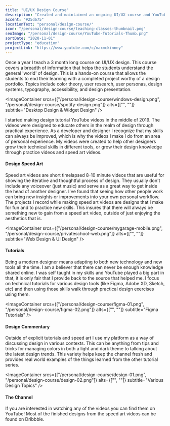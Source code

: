 ```yaml
---
title: "UI/UX Design Course"
description: "Created and maintained an ongoing UI/UX course and YouTube channel with a focus in teaching others design based concepts."
accent: "#25d675"
locationText: "personal/design-course/"
icon: "/personal/design-course/teaching-classes-thumbnail.png"
seoImage: "/personal/design-course/YouTube-Tutorials-Thumb.png"
sortDate: "2020-11-01"
projectType: "education"
projectLink: "https://www.youtube.com/c/maxmckinney"
---
```


<ImageContainer src="/personal/design-course/YouTube-Tutorials-Thumb.png" alt="Shown is a preview of the YouTube landing page for Max McKinney" />

Once a year I teach a 3 month long course on UI/UX design. This course covers a breadth of information that helps the students understand the general 'world' of design. This is a hands-on course that allows the students to end their learning with a completed project worthy of a design portfolio. Topics include color theory, user research, user personas, design systems, typography, accessibility, and design presentation.

<ImageContainer srcs={["/personal/design-course/windows-design.png", "/personal/design-course/spotify-design.png"]} alts={["", ""]} subtitle="Desktop Design & Widget Design" />

I started making design tutorial YouTube videos in the middle of 2019. The videos were designed to educate others in the realm of design through practical experience. As a developer and designer I recognize that my skills can always be improved, which is why the videos I make I do from an area of personal experience. My videos were created to help other designers grow their technical skills in different tools, or grow their design knowledge through practice videos and speed art videos.

<ImageContainer src="peronsal/design-course/ascalon-design.png" alt="" subtitle="Mobile App Design" />

#### Design Speed Art

Speed art videos are short timelapsed 8-10 minute videos that are useful for showing the iterative and thoughtful process of design. They usually don't include any voiceover (just music) and serve as a great way to get inside the head of another designer. I've found that seeing how other people work can bring new insights or improvements into your own personal workflow. The projects I record while making speed art videos are designs that I make for fun and to practice new skills. This insures that there will always be something new to gain from a speed art video, outside of just enjoying the aesthetics that is.

<ImageContainer srcs={["/personal/design-course/mygarage-mobile.png", "/personal/design-course/privateschool-web.png"]} alts={["", ""]} subtitle="Web Design & UI Design" />

#### Tutorials

Being a modern designer means adapting to both new technology and new tools all the time. I am a believer that there can never be enough knowledge shared online. I was self taught in my skills and YouTube played a big part in that, it is only fair that I provide back to the source that helped me. I focus on technical tutorials for various design tools (like Figma, Adobe XD, Sketch, etc) and then using those skills walk through practical design exercises using them.

<ImageContainer srcs={["/personal/design-course/figma-01.png", "/personal/design-course/figma-02.png"]} alts={["", ""]} subtitle="Figma Tutorials" />

#### Design Commentary

Outside of explicit tutorials and speed art I use my platform as a way of discussing design in various contexts. This can be anything from tips and tricks for managing colors in both a light and dark theme to talking about the latest design trends. This variety helps keep the channel fresh and provides real world examples of the things learned from the other tutorial series.

<ImageContainer srcs={["/personal/design-course/design-01.png", "/personal/design-course/design-02.png"]} alts={["", ""]} subtitle="Various Design Topics" />

#### The Channel

If you are interested in watching any of the videos you can find them on YouTube! Most of the finished designs from the speed art videos can be found on Dribbble.
